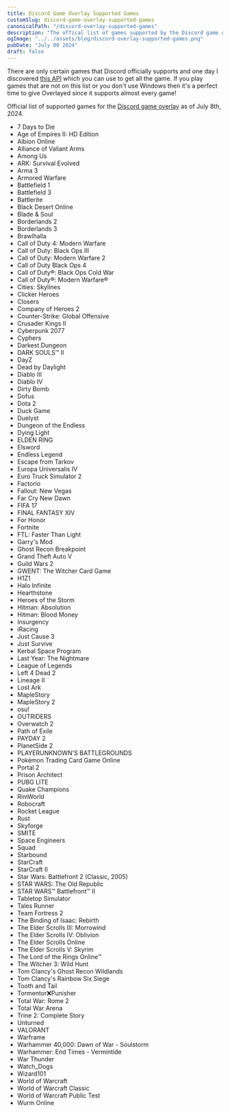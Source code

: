 ```yaml
---
title: Discord Game Overlay Supported Games
customSlug: discord-game-overlay-supported-games
canonicalPath: "/discord-overlay-supported-games"
description: "The offical list of games supported by the Discord game overlay"
ogImage: "../../assets/blog/discord-overlay-supported-games.png"
pubDate: "July 08 2024"
draft: false
---
```


There are only certain games that Discord officially supports and one day I discovered <a href="https://gist.github.com/Hacksore/517455a6d195393c385168cf3136335b" target="_blank">this API</a> which you can use to get all the game. If you play games that are not on this list or you don't use Windows then it's a perfect time to give Overlayed since it supports almost every game!

Official list of supported games for the <a href="https://support.discord.com/hc/en-us/articles/217659737-Game-Overlay-101" target="_blank">Discord game overlay</a> as of July 8th, 2024.

- 7 Days to Die
- Age of Empires II: HD Edition
- Albion Online
- Alliance of Valiant Arms
- Among Us
- ARK: Survival Evolved
- Arma 3
- Armored Warfare
- Battlefield 1
- Battlefield 3
- Battlerite
- Black Desert Online
- Blade & Soul
- Borderlands 2
- Borderlands 3
- Brawlhalla
- Call of Duty 4: Modern Warfare
- Call of Duty: Black Ops III
- Call of Duty: Modern Warfare 2
- Call of Duty Black Ops 4
- Call of Duty®: Black Ops Cold War
- Call of Duty®: Modern Warfare®
- Cities: Skylines
- Clicker Heroes
- Closers
- Company of Heroes 2
- Counter-Strike: Global Offensive
- Crusader Kings II
- Cyberpunk 2077
- Cyphers
- Darkest Dungeon
- DARK SOULS™ II
- DayZ
- Dead by Daylight
- Diablo III
- Diablo IV
- Dirty Bomb
- Dofus
- Dota 2
- Duck Game
- Duelyst
- Dungeon of the Endless
- Dying Light
- ELDEN RING
- Elsword
- Endless Legend
- Escape from Tarkov
- Europa Universalis IV
- Euro Truck Simulator 2
- Factorio
- Fallout: New Vegas
- Far Cry New Dawn
- FIFA 17
- FINAL FANTASY XIV
- For Honor
- Fortnite
- FTL: Faster Than Light
- Garry's Mod
- Ghost Recon Breakpoint
- Grand Theft Auto V
- Guild Wars 2
- GWENT: The Witcher Card Game
- H1Z1
- Halo Infinite
- Hearthstone
- Heroes of the Storm
- Hitman: Absolution
- Hitman: Blood Money
- Insurgency
- iRacing
- Just Cause 3
- Just Survive
- Kerbal Space Program
- Last Year: The Nightmare
- League of Legends
- Left 4 Dead 2
- Lineage II
- Lost Ark
- MapleStory
- MapleStory 2
- osu!
- OUTRIDERS
- Overwatch 2
- Path of Exile
- PAYDAY 2
- PlanetSide 2
- PLAYERUNKNOWN'S BATTLEGROUNDS
- Pokémon Trading Card Game Online
- Portal 2
- Prison Architect
- PUBG LITE
- Quake Champions
- RimWorld
- Robocraft
- Rocket League
- Rust
- Skyforge
- SMITE
- Space Engineers
- Squad
- Starbound
- StarCraft
- StarCraft II
- Star Wars: Battlefront 2 (Classic, 2005)
- STAR WARS: The Old Republic
- STAR WARS™ Battlefront™ II
- Tabletop Simulator
- Tales Runner
- Team Fortress 2
- The Binding of Isaac: Rebirth
- The Elder Scrolls III: Morrowind
- The Elder Scrolls IV: Oblivion
- The Elder Scrolls Online
- The Elder Scrolls V: Skyrim
- The Lord of the Rings Online™
- The Witcher 3: Wild Hunt
- Tom Clancy's Ghost Recon Wildlands
- Tom Clancy's Rainbow Six Siege
- Tooth and Tail
- Tormentor❌Punisher
- Total War: Rome 2
- Total War Arena
- Trine 2: Complete Story
- Unturned
- VALORANT
- Warframe
- Warhammer 40,000: Dawn of War - Soulstorm
- Warhammer: End Times - Vermintide
- War Thunder
- Watch_Dogs
- Wizard101
- World of Warcraft
- World of Warcraft Classic
- World of Warcraft Public Test
- Wurm Online
